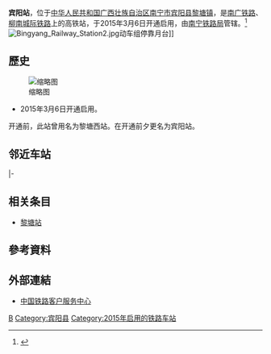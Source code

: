 {{Infobox China railway station
|车站名称 = 宾阳站
|图片 = Bingyang_Railway_Station1.jpg
|图片介绍 = 
|其他名称 = 黎塘西站
|车站拼音 = Binyang
|英文名称 = Binyang Railway Station
|车站代码 = 
|电报码 = UKZ
|拼音码 = BYA
|车站位置 = [[广西壮族自治区|广西壮族自治区]][[南宁市|南宁市]][[宾阳县|宾阳县]][[黎塘镇|黎塘镇]]
|坐标 =  {{coord|23|13|10.31|N|109|5|16.47|E|display=inline,title}}
|归属 = [[南宁铁路局|南宁铁路局]]
|线路 = [[南广铁路|南广铁路]]、[[柳南城际铁路|柳南城际铁路]]
|车站等级 = [[一等站_(中铁)|一等站]]
|月台数目 = 2 
|站台面 = 2 
|股道数目 =4  
}}
'''宾阳站'''，位于[[中华人民共和国|中华人民共和国]][[广西壮族自治区|广西壮族自治区]][[南宁市|南宁市]][[宾阳县|宾阳县]][[黎塘镇|黎塘镇]]，是[[南广铁路|南广铁路]]、[[柳南城际铁路|柳南城际铁路]]上的高铁站，于2015年3月6日开通启用，由[[南宁铁路局|南宁铁路局]]管辖。<ref>{{Cite web |url=http://search.huochepiao.com/huochezhan/jieshao/4078.htm |title=宾阳火车站介绍 |accessdate=2018-02-05 |archive-date=2018-02-06 |archive-url=https://web.archive.org/web/20180206131440/http://search.huochepiao.com/huochezhan/jieshao/4078.htm |dead-url=no }}</ref>
[[File:Bingyang_Railway_Station2.jpg|thumb]]动车组停靠月台]]
==歷史==
[[File:Binyang_Railway_Station.jpg|缩略图]]
* 2015年3月6日开通启用。
开通前，此站曾用名为黎塘西站。在开通前夕更名为宾阳站。

==邻近车站==
{{start rail box|[[中华人民共和国高速铁路|中国高速铁路]]}}
{{s-inop|[[南宁东站|南宁东站]]|{{站|南宁}}方向}}
{{s-line|[[南广高铁|南广高铁]]<br />← 83km 宾阳站 58km →}}
{{s-inop|[[贵港站|贵港站]]|{{站|广州南}}方向}}
|-
{{s-inop|[[来宾北站|来宾北站]]|{{站|柳州}}方向}}
{{s-line|[[柳南客运专线|柳南客运专线]]<br />← 62km 宾阳站 52km →}}
{{s-inop|[[五塘站_(广西)|五塘站]]|{{站|南宁}}方向}}
{{s-end}}
==相关条目==
*[[黎塘站|黎塘站]]
==參考資料==
{{reflist}}
==外部連結==
* [http://www.12306.cn/mormhweb/ 中国铁路客户服务中心]{{Wayback|url=http://www.12306.cn/mormhweb/ |date=20180205163941 }}
{{China-rail-stub}}
{{南广铁路}}
{{柳南城际铁路}}
{{广西壮族自治区铁路}}{{中国铁路一等客运站|宁}}
[[Category:南宁市铁路车站|B]]
[[Category:宾阳县|Category:宾阳县]]
[[Category:2015年启用的铁路车站|Category:2015年启用的铁路车站]]